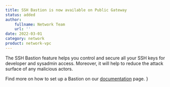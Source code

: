 ```yaml
---
title: SSH Bastion is now available on Public Gateway
status: added
author:
    fullname: Network Team
    url: ''
date: 2022-03-01
category: network
product: network-vpc
---
```


The SSH Bastion feature helps you control and secure all your SSH keys for developer and sysadmin access. Moreover, it will help to reduce the attack surface of any malicious actors.

Find more on how to set up a Bastion on our [documentation](ttps://www.scaleway.com/en/docs/network/vpc/how-to/use-ssh-bastion/) page.
            }
